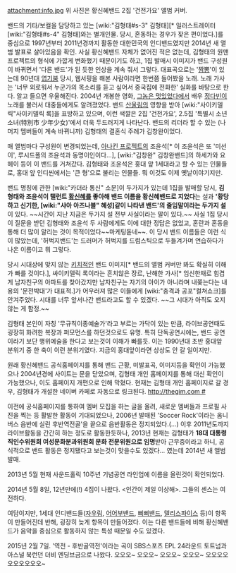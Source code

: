attachment:info.jpg
위 사진은 황신혜밴드 2집 '건전가요' 앨범 커버.

밴드의 기타/보컬을 담당하고 있는 [wiki:"김형태#s-3" 김형태][* 일러스트레이터 [wiki:"김형태#s-4" 김형태]와는 별개인물. 당시, 혼동하는 경우가 잦은 편이었다.]를 중심으로 1997년부터 2011년경까지 활동한 대한민국의 인디밴드였지만 2014년 새 앨범 발표로 살아있음을 확인. 사실 황신혜밴드 자체가 없어진 적은 없는데, 김형태의 원맨프로젝트의 형식에 가깝게 변화했기 때문이기도 하고, 1집 발매시 이미지가 밴드 구성원이 바뀌면서 '다른 밴드'가 된 듯한 인상을 계속 줘서 그렇다. 대표곡으로는 '[[짬뽕]]'이 있는데 90년대 [[엽기]]붐 당시, 웹서핑을 해본 사람이라면 한번쯤 들어봤을 노래. 노래 가사는 '너무 외로워서 누군가의 목소리를 듣고 싶어서 중국집에 전화한' 실화를 바탕으로 한다. 알고 들으면 우울해진다. 2004년 개봉한 영화, [[그놈은 멋있었다]]에서 배우 [[정다빈]]이 노래를 불러서 대중들에게도 알려졌었다. 
밴드 [[산울림]]의 영향을 받아 [wiki:"사이키델릭"사이키델릭 록]을 표방하고 있으며, 이런 색깔은 2집 '건전가요', 2.5집 '특별시 소년소녀(特別市 少年少女)'에서 더욱 두드러지게 나타난다. 밴드의 리더라 할 수 있는 (나머지 멤버들이 계속 바뀌니까) 김형태의 결혼식 주례가 김창완이었다. 

매 앨범마다 구성원이 변경되었는데, [[아나킨 프로젝트]]의 조윤석[* 이 조윤석은 또 '미선이', 루시드폴의 조윤석과 동명이인이다...], [wiki:"김창완" 김창완밴드]의 하세가와 요헤이 등이 이 밴드를 거쳐갔다. 김형태와 조윤석은 홍대 앞 1세대라고 할 수 있는 인물들로, 홍대 앞 인디씬에서는 '큰 형'으로 불리는 인물들. 뭐 이것도 이제 옛날이야기지만. 

밴드 명칭에 관한 [wiki:"카더라 통신" 소문]이 두가지가 있는데 1집을 발매할 당시, '''김형태와 조윤석이 탤런트 [[황신혜]]를 좋아해 밴드 이름을 황신혜밴드로 지었다'''는 설과 ''''황당하고 신기한, [wiki:"샤아 아즈나블" 혜성]같이 나타낸 밴드'의 줄임말이라는 두가지 설'''이 있다. ~~시간이 지난 지금은 두가지 설 전부 사실이라는 말이 있다.~~ 사실 1집 당시 이 질문을 받던 김형태와 조윤석 두 사람에게도 이에 대한 정답은 없었고, 혼란과 혼동을 통해 더 많이 알리는 것이 목적이었다~~마케팅돋네~~. 이 당시 밴드 이름들은 이런 식이 많았는데, '허벅지밴드'는 드러머가 허벅지를 드럼스틱으로 두들겨가며 연습하다가 나온 이름이고 뭐 그렇다. 

당시 시대상에 맞지 않는 [[키치]]적인 밴드 이미지[* 밴드의 앨범 커버만 봐도 확실히 이해가 빠를 것이다.], 싸이키델릭 록이라는 흔치않은 장르, 난해한 가사[* 임신한채로 힘겹게 남자친구의 아파트를 찾아갔지만 남자친구는 자기의 아이가 아니라며 내쫒는다는 내용의 '문전박대'가 대표적.]가 어우러져 많은 이들에게 [wiki:"충격과 공포"컬쳐쇼크]를 안겨주었다. 시대를 너무 앞서나간 밴드라고도 할 수 있겠다. ~~그 시대가 아직도 오지 않는 게 함정.~~

김형태 본인이 자칭 '무규칙이종예술가'라고 부르는 가닥이 있는 만큼, 라이브공연때도 굉장히 화려한 복장과 퍼모먼스를 하던것으로도 유명. 특히 단독공연시에는, 밴드 공연이라기 보단 행위예술을 한다고 보는것이 이해가 빠를듯. 이는 1990년대 초반 홍대앞 분위기 중 한 축이 이런 분위기였다. 지금의 홍대앞이라면 상상도 안 갈 일이지만. 

원래 황신혜밴드 공식홈페이지를 통해 밴드 근황, 미발표곡, 이미지등을 확인이 가능했으나 2004년경에 사이트는 문을 닫았으며, 김형태 개인 홈페이지를 통해 대신 확인이 가능했으나, 이도 홈페이지 개편으로 인해 막혔다.
현재는 김형태 개인 홈페이지로 갈 경우, 김형태가 개설한 네이버 카페로 자동으로 링크된다. [[http://thegim.com #]]

이전에 공식홈페이지를 통하여 멤버 모집을 하는 글을 올려, 새로운 멤버들과 프로필 사진을 찍는 등 활발한 활동이 기대되었으나, 2006년 발매된 'Soccer Rock'이라는 옴니버스 음반에 실린 후반역전골'을 끝으로 음반활동은 정지되었다.(...) 이후 2011년도까지 라이브활동을 간간히 하는 정도로 활동한듯하나, 2013년 현재는 김형태가 '''18대 대통령직인수위원회 여성문화분과위원회 문화 전문위원으로 임명'''받아 근무중이라고 하니, 공식적으로 밴드 활동은 정지됐다고 보는것이 맞을수도 있겠다... 였는데 2014년 새 앨범 발매. 

2013년 5월 현재 사운드홀릭 10주년 기념공연 라인업에 이름을 올린것이 확인되었다. 

2014년 5월 8일, 12년만에(!) 4집이 나왔다. <인간이 제일 이상해>. 그들의 센스는 여전하다.

여담이지만, 1세대 인디밴드들([[자우림]], [[어어부밴드]], [[삐삐밴드]], [[델리스파이스]] 등)이 항목이 만들어진데 반해, 굉장히 늦게 항목이 만들어졌다. 이는 다른 밴드들에 비해 황신혜밴드가 음악을 중심으로 활동하지 않는 특성 때문일 수도 있겠다.

2015년 2월 7일. '역전 - 후반골역전'이라는 곡이 SBS스포츠 EPL 24라운드 토트넘과 아스널 북런던 더비 엔딩브금으로 나왔다. 오오오~ 오오오~ 오오오~ 오오오~ 오오오오오오오오오오~
